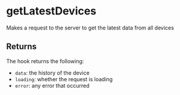 # getLatestDevices

Makes a request to the server to get the latest data from all devices

## Returns

The hook returns the following:

- `data`: the history of the device
- `loading`: whether the request is loading
- `error`: any error that occurred
